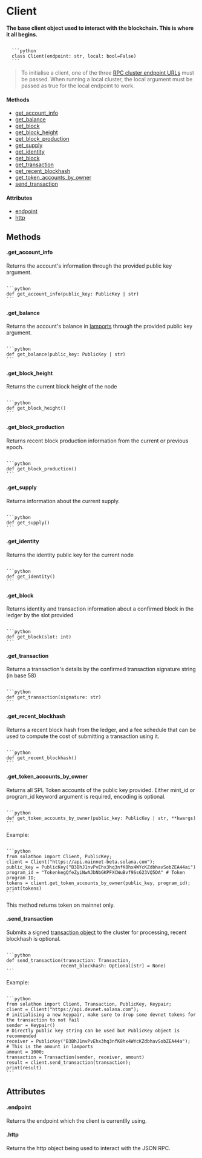 
# Client
**The base client object used to interact with the blockchain. This is where it all begins.**

<Code>
  ```python 
  class Client(endpoint: str, local: bool=False)
  ```
</Code>

> To initialise a client, one of the three [RPC cluster endpoint URLs](https://docs.solana.com/cluster/rpc-endpoints) must be passed. When running a local cluster, the local argument must be passed as true for the local endpoint to work.

#### Methods
- [get_account_info](#get_account_info)
- [get_balance](#get_balance)
- [get_block](#get_block)
- [get_block_height](#get_block_height)
- [get_block_production](#get_block_production)
- [get_supply](#get_supply)
- [get_identity](#get_identity)
- [get_block](#get_block)
- [get_transaction](#get_transaction)
- [get_recent_blockhash](#get_recent_blockhash)
- [get_token_accounts_by_owner](#get_token_accounts_by_owner)
- [send_transaction](#send_transaction)

#### Attributes
- [endpoint](#endpoint)
- [http](#http)


## Methods
#### .get_account_info
Returns the account's information through the provided public key argument.

<Code>
```python 
def get_account_info(public_key: PublicKey | str)
```
</Code>

#### .get_balance
Returns the account's balance in [lamports](https://docs.solana.com/introduction#what-are-sols) through the provided public key argument.

<Code>
```python 
def get_balance(public_key: PublicKey | str)
```
</Code>

#### .get_block_height
Returns the current block height of the node

<Code>
```python 
def get_block_height()
```
</Code>

#### .get_block_production
Returns recent block production information from the current or previous epoch.

<Code>
```python 
def get_block_production()
```
</Code>

#### .get_supply
Returns information about the current supply.

<Code>
```python 
def get_supply()
```
</Code>

#### .get_identity
Returns the identity public key for the current node

<Code>
```python 
def get_identity()
```
</Code>

#### .get_block
Returns identity and transaction information about a confirmed block in the ledger by the slot provided

<Code>
```python 
def get_block(slot: int)
```
</Code>

#### .get_transaction
Returns a transaction's details by the confirmed transaction signature string (in base 58)

<Code>
```python 
def get_transaction(signature: str)
```
</Code>

#### .get_recent_blockhash
Returns a recent block hash from the ledger, and a fee schedule that can be used to compute the cost of submitting a transaction using it.

<Code>
```python 
def get_recent_blockhash()
```
</Code>

#### .get_token_accounts_by_owner
Returns all SPL Token accounts of the public key provided. Either mint_id or program_id keyword argument is required, encoding is optional.

<Code>
```python 
def get_token_accounts_by_owner(public_key: PublicKey | str, **kwargs)
```
</Code>

Example:

<Code>
```python 
from solathon import Client, PublicKey;
client = Client("https://api.mainnet-beta.solana.com");
public_key = PublicKey("B3BhJ1nvPvEhx3hq3nfK8hx4WYcKZdbhavSobZEA44ai")
program_id = "TokenkegQfeZyiNwAJbNbGKPFXCWuBvf9Ss623VQ5DA" # Token program ID;
tokens = client.get_token_accounts_by_owner(public_key, program_id);
print(tokens)
```
</Code>

<Callout emoji="⚠️" type="warning">
    <p style={{color: "white", fontSize:"1rem"}}>This method returns token on mainnet only.</p>
</Callout>

#### .send_transaction
Submits a signed [transaction object](/models/transaction) to the cluster for processing, recent blockhash is optional.

<Code>
```python 
def send_transaction(transaction: Transaction, 
                    recent_blockhash: Optional[str] = None)
```
</Code>

Example:

<Code>
```python 
from solathon import Client, Transaction, PublicKey, Keypair;
client = Client("https://api.devnet.solana.com");
# initialising a new keypair, make sure to drop some devnet tokens for the transaction to not fail
sender = Keypair()
# Directly public key string can be used but PublicKey object is recommended
receiver = PublicKey("B3BhJ1nvPvEhx3hq3nfK8hx4WYcKZdbhavSobZEA44a");
# This is the amount in lamports
amount = 1000;
transaction = Transaction(sender, receiver, amount)
result = client.send_transaction(transaction);
print(result)
```
</Code>



## Attributes
#### .endpoint
Returns the endpoint which the client is currentlly using.
#### .http
Returns the http object being used to interact with the JSON RPC.